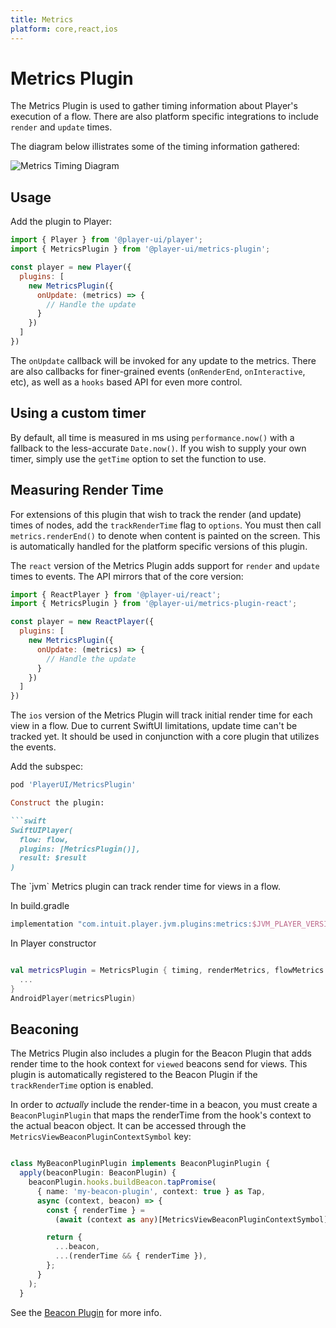 ```yaml
---
title: Metrics
platform: core,react,ios
---
```


# Metrics Plugin

The Metrics Plugin is used to gather timing information about Player's execution of a flow. There are also platform specific integrations to include `render` and `update` times.

The diagram below illistrates some of the timing information gathered:

![Metrics Timing Diagram](/metrics-timing.png?darkModeInvert)

## Usage

<PlatformTabs>
  <core>

Add the plugin to Player:

```js
import { Player } from '@player-ui/player';
import { MetricsPlugin } from '@player-ui/metrics-plugin';

const player = new Player({
  plugins: [
    new MetricsPlugin({
      onUpdate: (metrics) => {
        // Handle the update
      }
    })
  ]
})
```

The `onUpdate` callback will be invoked for any update to the metrics. There are also callbacks for finer-grained events (`onRenderEnd`, `onInteractive`, etc), as well as a `hooks` based API for even more control.

## Using a custom timer

By default, all time is measured in ms using `performance.now()` with a fallback to the less-accurate `Date.now()`. 
If you wish to supply your own timer, simply use the `getTime` option to set the function to use.


## Measuring Render Time

For extensions of this plugin that wish to track the render (and update) times of nodes, add the `trackRenderTime` flag to `options`. You must then call `metrics.renderEnd()` to denote when content is painted on the screen. This is automatically handled for the platform specific versions of this plugin.

  </core>
  <react>

The `react` version of the Metrics Plugin adds support for `render` and `update` times to events. The API mirrors that of the core version:

```js
import { ReactPlayer } from '@player-ui/react';
import { MetricsPlugin } from '@player-ui/metrics-plugin-react';

const player = new ReactPlayer({
  plugins: [
    new MetricsPlugin({
      onUpdate: (metrics) => {
        // Handle the update
      }
    })
  ]
})
```

  </react>
  <ios>

The `ios` version of the Metrics Plugin will track initial render time for each view in a flow. Due to current SwiftUI limitations, update time can't be tracked yet. It should be used in conjunction with a core plugin that utilizes the events.

Add the subspec:
```ruby
pod 'PlayerUI/MetricsPlugin'

Construct the plugin:

```swift
SwiftUIPlayer(
  flow: flow,
  plugins: [MetricsPlugin()],
  result: $result
)
```

  </ios>
  <android>
The `jvm` Metrics plugin can track render time for views in a flow.

In build.gradle
```kotlin
implementation "com.intuit.player.jvm.plugins:metrics:$JVM_PLAYER_VERSION"
```

In Player constructor
```kotlin

val metricsPlugin = MetricsPlugin { timing, renderMetrics, flowMetrics ->
  ...
}
AndroidPlayer(metricsPlugin)
```
  </android>
</PlatformTabs>


## Beaconing

<PlatformTabs>
  <core>

The Metrics Plugin also includes a plugin for the Beacon Plugin that adds render time to the hook context for `viewed` beacons send for views. This plugin is automatically registered to the Beacon Plugin if the `trackRenderTime` option is enabled.

In order to _actually_ include the render-time in a beacon, you must create a `BeaconPluginPlugin` that maps the renderTime from the hook's context to the actual beacon object. It can be accessed through the `MetricsViewBeaconPluginContextSymbol` key:

```ts

class MyBeaconPluginPlugin implements BeaconPluginPlugin {
  apply(beaconPlugin: BeaconPlugin) {
    beaconPlugin.hooks.buildBeacon.tapPromise(
      { name: 'my-beacon-plugin', context: true } as Tap,
      async (context, beacon) => {
        const { renderTime } =
          (await (context as any)[MetricsViewBeaconPluginContextSymbol]) || {};

        return {
          ...beacon,
          ...(renderTime && { renderTime }),
        };
      }
    );
  }
```

See the [Beacon Plugin](./beacon) for more info.

  </core>
</PlatformTabs>